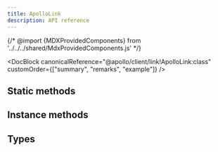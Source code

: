 ```yaml
---
title: ApolloLink
description: API reference
---
```


{/* @import {MDXProvidedComponents} from '../../../shared/MdxProvidedComponents.js' */}

<DocBlock
  canonicalReference="@apollo/client/link!ApolloLink:class"
  customOrder={["summary", "remarks", "example"]}
/>

## Static methods

<FunctionDetails
  canonicalReference="@apollo/client/link!ApolloLink.concat:member(1)"
  headingLevel={3}
  displayName="ApolloLink.concat"
  result={false}
/>

<FunctionDetails
  canonicalReference="@apollo/client/link!ApolloLink.empty:member(1)"
  headingLevel={3}
  displayName="ApolloLink.empty"
  result={false}
/>

<FunctionDetails
  canonicalReference="@apollo/client/link!ApolloLink.execute:member(1)"
  headingLevel={3}
  displayName="ApolloLink.execute"
  result={false}
/>

<FunctionDetails
  canonicalReference="@apollo/client/link!ApolloLink.from:member(1)"
  headingLevel={3}
  displayName="ApolloLink.from"
  result={false}
/>

<FunctionDetails
  canonicalReference="@apollo/client/link!ApolloLink.split:member(1)"
  headingLevel={3}
  displayName="ApolloLink.split"
  result={false}
/>

## Instance methods

<FunctionDetails
  canonicalReference="@apollo/client/link!ApolloLink#concat:member(1)"
  headingLevel={3}
  result={false}
/>

<FunctionDetails
  canonicalReference="@apollo/client/link!ApolloLink#split:member(1)"
  headingLevel={3}
  result={false}
/>

## Types

<InterfaceDetails
  canonicalReference="@apollo/client/link!ApolloLink.ExecuteContext:interface"
  headingLevel={3}
  displayName="ApolloLink.ExecuteContext"
/>

<InterfaceDetails
  canonicalReference="@apollo/client/link!ApolloLink.Request:interface"
  headingLevel={3}
  displayName="ApolloLink.Request"
/>

<FunctionDetails
  canonicalReference="@apollo/client/link!ApolloLink.DocumentationTypes.RequestHandler:function(1)"
  headingLevel={3}
  result={false}
  displayName="ApolloLink.RequestHandler"
/>

<InterfaceDetails
  canonicalReference="@apollo/client/link!ApolloLink.Operation:interface"
  headingLevel={3}
  displayName="ApolloLink.Operation"
/>

<InterfaceDetails
  canonicalReference="@apollo/client/link!ApolloLink.OperationContext:interface"
  headingLevel={3}
  displayName="ApolloLink.OperationContext"
/>
